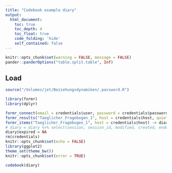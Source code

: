 ```yaml
---
title: "Codebook example diary"
output:
  html_document:
    toc: true
    toc_depth: 4
    toc_float: true
    code_folding: 'hide'
    self_contained: false
---
```


```r
knitr::opts_chunk$set(warning = FALSE, message = FALSE)
pander::panderOptions("table.split.table", Inf)
```


## Load
```r
source("/Volumes/jet/Beziehungsdynamiken/.password.R")
```
```r
library(formr)
library(dplyr)
```
```r
formr_connect(email = credentials$user, password = credentials$password, host = credentials$host)
formr_results("Taeglicher_Fragebogen_1", host = credentials$host, quiet = T) -> diary
formr_items("Taeglicher_Fragebogen_1", host = credentials$host) -> diary_items
# diary = diary %>% select(session, session_id, modified, created, ended, special_events, desirability_partner, NARQ_admiration_1, NARQ_admiration_2, NARQ_admiration_3, NARQ_rivalry_1, NARQ_rivalry_2, NARQ_rivalry_3, NARQ_admiration, NARQ_rivalry)
diary$expired = NA
rm(credentials)
knitr::opts_chunk$set(echo = FALSE)
library(ggplot2)
theme_set(theme_bw())
knitr::opts_chunk$set(error = TRUE)
```

```r
codebook(diary)
```

